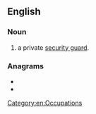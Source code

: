 ==English==

===Noun===
{{en-noun}}
# {{lb|en|colloquial|derogatory}} a private [[security guard]].

===Anagrams===
* {{l|en|co-parent}}
* {{l|en|portance}}

[[Category:en:Occupations]]